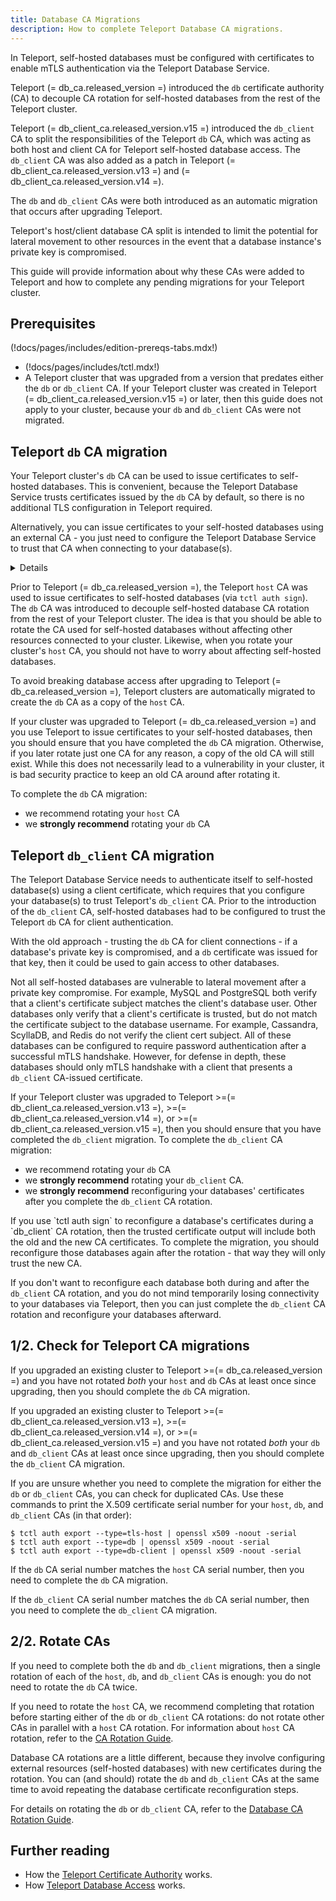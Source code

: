 ```yaml
---
title: Database CA Migrations
description: How to complete Teleport Database CA migrations.
---
```


In Teleport, self-hosted databases must be configured with certificates to
enable mTLS authentication via the Teleport Database Service.

Teleport (= db_ca.released_version =) introduced the `db` certificate
authority (CA) to decouple CA rotation for self-hosted databases from the rest of
the Teleport cluster.

Teleport (= db_client_ca.released_version.v15 =) introduced the `db_client` CA
to split the responsibilities of the Teleport `db` CA, which was acting as both
host and client CA for Teleport self-hosted database access.
The `db_client` CA was also added as a patch in Teleport
(= db_client_ca.released_version.v13 =) and
(= db_client_ca.released_version.v14 =).

The `db` and `db_client` CAs were both introduced as an automatic migration
that occurs after upgrading Teleport.

Teleport's host/client database CA split is intended to limit the potential for
lateral movement to other resources in the event that a database instance's
private key is compromised.

This guide will provide information about why these CAs were added to Teleport
and how to complete any pending migrations for your Teleport cluster.

## Prerequisites

(!docs/pages/includes/edition-prereqs-tabs.mdx!)

- (!docs/pages/includes/tctl.mdx!)
- A Teleport cluster that was upgraded from a version that predates either the
  `db` or `db_client` CA.
  If your Teleport cluster was created in Teleport
  (= db_client_ca.released_version.v15 =) or later, then this guide does
  not apply to your cluster, because your `db` and `db_client` CAs were not
  migrated.

## Teleport `db` CA migration

Your Teleport cluster's `db` CA can be used to issue certificates to self-hosted
databases.
This is convenient, because the Teleport Database Service trusts certificates
issued by the `db` CA by default, so there is no additional TLS configuration
in Teleport required.

Alternatively, you can issue certificates to your self-hosted databases using
an external CA - you just need to configure the Teleport Database Service to
trust that CA when connecting to your database(s).

<Details title="How to make Teleport trust an external database CA?">
For a static database defined in your Teleport Database Service `teleport.yaml`
configuration file, set `tls.ca_cert_file` to a file containing your CA's root
certificate.

For a dynamic database, put your CA's root certificate in `spec.tls.ca_cert`. 

For examples and more information, consult the
[Database Access Configuration Reference](../../database-access/reference/configuration.mdx).
</Details>

Prior to Teleport (= db_ca.released_version =), the Teleport `host` CA was used
to issue certificates to self-hosted databases (via `tctl auth sign`).
The `db` CA was introduced to decouple self-hosted database CA rotation
from the rest of your Teleport cluster.
The idea is that you should be able to rotate the CA used for self-hosted
databases without affecting other resources connected to your cluster.
Likewise, when you rotate your cluster's `host` CA, you should not have to worry
about affecting self-hosted databases.

To avoid breaking database access after upgrading to Teleport
(= db_ca.released_version =), Teleport clusters are automatically migrated to
create the `db` CA as a copy of the `host` CA.

If your cluster was upgraded to Teleport (= db_ca.released_version =) and you
use Teleport to issue certificates to your self-hosted databases, then you
should ensure that you have completed the `db` CA migration.
Otherwise, if you later rotate just one CA for any reason, a copy of the old CA
will still exist.
While this does not necessarily lead to a vulnerability in your cluster, it is
bad security practice to keep an old CA around after rotating it.

To complete the `db` CA migration:
- we recommend rotating your `host` CA
- we **strongly recommend** rotating your `db` CA

## Teleport `db_client` CA migration

The Teleport Database Service needs to authenticate itself to self-hosted
database(s) using a client certificate, which requires that you configure your
database(s) to trust Teleport's `db_client` CA.
Prior to the introduction of the `db_client` CA, self-hosted databases had to be
configured to trust the Teleport `db` CA for client authentication.

With the old approach - trusting the `db` CA for client connections - if a
database's private key is compromised, and a `db` certificate was issued for
that key, then it could be used to gain access to other databases.

Not all self-hosted databases are vulnerable to lateral movement after a private
key  compromise.
For example, MySQL and PostgreSQL both verify that a client's certificate
subject matches the client's database user.
Other databases only verify that a client's certificate is trusted, but do not
match the certificate subject to the database username.
For example, Cassandra, ScyllaDB, and Redis do not verify the client cert
subject.
All of these databases can be configured to require password authentication
after a successful mTLS handshake.
However, for defense in depth, these databases should only mTLS handshake with
a client that presents a `db_client` CA-issued certificate.

If your Teleport cluster was upgraded to Teleport
\>=(= db_client_ca.released_version.v13 =),
\>=(= db_client_ca.released_version.v14 =), or
\>=(= db_client_ca.released_version.v15 =),
then you should ensure that you have completed the `db_client` migration.
To complete the `db_client` CA migration:
- we recommend rotating your `db` CA
- we **strongly recommend** rotating your `db_client` CA.
- we **strongly recommend** reconfiguring your databases' certificates after
  you complete the `db_client` CA rotation.

<Admonition type="note" title="reconfiguring certs after db_client CA rotation">
  If you use `tctl auth sign` to reconfigure a database's certificates during
  a `db_client` CA rotation, then the trusted certificate output will include
  both the old and the new CA certificates.
  To complete the migration, you should reconfigure those databases again after
  the rotation - that way they will only trust the new CA.
 
  If you don't want to reconfigure each database both during and after the
  `db_client` CA rotation, and you do not mind temporarily losing connectivity
  to your databases via Teleport, then you can just complete the `db_client` CA
  rotation and reconfigure your databases afterward.
</Admonition>

## 1/2. Check for Teleport CA migrations

If you upgraded an existing cluster to Teleport
\>=(= db_ca.released_version =)
and you have not rotated *both* your `host` and `db` CAs at least once since
upgrading, then you should complete the `db` CA migration.

If you upgraded an existing cluster to Teleport
\>=(= db_client_ca.released_version.v13 =),
\>=(= db_client_ca.released_version.v14 =), or
\>=(= db_client_ca.released_version.v15 =)
and you have not rotated *both* your
`db` and `db_client` CAs at least once since upgrading, then you should complete
the `db_client` CA migration.

If you are unsure whether you need to complete the migration for either the `db`
or `db_client` CAs, you can check for duplicated CAs.
Use these commands to print the X.509 certificate serial number for your `host`,
`db`, and `db_client` CAs (in that order):

```code
$ tctl auth export --type=tls-host | openssl x509 -noout -serial
$ tctl auth export --type=db | openssl x509 -noout -serial
$ tctl auth export --type=db-client | openssl x509 -noout -serial
```

If the `db` CA serial number matches the `host` CA serial number, then you 
need to complete the `db` CA migration.

If the `db_client` CA serial number matches the `db` CA serial number, then you
need to complete the `db_client` CA migration.

## 2/2. Rotate CAs

If you need to complete both the `db` and `db_client` migrations, then a single
rotation of each of the `host`, `db`, and `db_client` CAs is enough: you do not
need to rotate the `db` CA twice.

If you need to rotate the `host` CA, we recommend completing that rotation
before starting either of the `db` or `db_client` CA rotations: do not rotate
other CAs in parallel with a `host` CA rotation.
For information about `host` CA rotation, refer to the 
[CA Rotation Guide](./ca-rotation.mdx).

Database CA rotations are a little different, because they involve configuring
external resources (self-hosted databases) with new certificates during the
rotation.
You can (and should) rotate the `db` and `db_client` CAs at the same time to
avoid repeating the database certificate reconfiguration steps.

For details on rotating the `db` or `db_client` CA, refer to the
[Database CA Rotation Guide](./db-ca-rotation.mdx).

## Further reading

- How the [Teleport Certificate Authority](../../architecture/authentication.mdx) works.
- How [Teleport Database Access](../../database-access/architecture.mdx) works.
